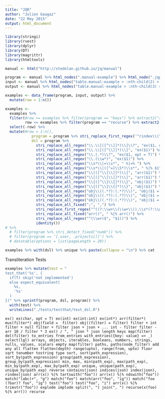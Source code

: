 ```yaml
---
title: "JQR"
author: "Julien Gaugaz"
date: "22 May 2015"
output: html_document
---
```


```r
library(stringi)
library(rvest)
library(dplyr)
library(DT)
library(magrittr)
library(htmltools)
```

```r
manual <- html("http://stedolan.github.io/jq/manual")
```

```r
program <- manual %>% html_nodes(".manual-example") %>% html_node(".jqprogram") %>% html_text() %>% stri_extract_first_regex("'.*'") %>% stri_sub(2, -2)
input <- manual %>% html_nodes("table.manual-example > :nth-child(2) > td") %>% html_text()
output <- manual %>% html_nodes("table.manual-example > :nth-child(3) > td") %>% html_text()

```

```r
examples <- data_frame(program, input, output) %>%
  mutate(row = 1:n())

examples <- 
  examples %>%
  filter(#row >= examples %>% filter(program == "keys") %>% extract2("row") %>% min,
         row <= examples %>% filter(program == "recurse") %>% extract2("row")) %>%
  select(-row) %>% 
  mutate(#row = 1:n(),
            program = program %>% stri_replace_first_regex('^rindex\\(", "\\)\\]$', '[rindex(", ")]'), # typo in jq manual
            dsl = program %>% 
              stri_replace_all_regex("\\.\\[([^\\]]*)\\]\\?", "ex($1, opt = T)") %>% 
              stri_replace_all_regex("\\.\\[([^\\]]*)\\]", "ex($1)") %>% 
              stri_replace_all_regex("\\.(.*)\\?", "ex($1, opt = T)") %>% 
              stri_replace_all_regex("\\.(\\w*)", "ex($1)") %>%
              stri_replace_all_regex("\\s*\\|=\\s*", " %|=% ") %>%
              stri_replace_all_regex("\\s*\\|([^=]\\S*)\\s*", " %|% $1") %>%
              stri_replace_all_regex("\\[([^\\[\\]]*)\\]", "arr($1)") %>% 
              stri_replace_all_regex("\\[([^\\[\\]]*)\\]", "arr($1)") %>% 
              stri_replace_all_regex("\\{([^\\}\\{]*)\\}", "obj($1)") %>% 
              stri_replace_all_regex("\\{([^\\}\\{]*)\\}", "obj($1)") %>% 
              stri_replace_all_regex("obj\\((.*?):(.*?)\\)", "obj($1 = $2)") %>% 
              stri_replace_all_regex("obj\\((.*?):(.*?)\\)", "obj($1 = $2)") %>% 
              stri_replace_all_regex("obj\\((.*?):(.*?)\\)", "obj($1 = $2)") %>% 
              stri_replace_all_fixed(";", ",") %>% 
              stri_replace_first_regex("^((?:\\w+\\(\\w+\\)),\\s*(?:\\w+\\([\\w\\(\\)]+\\))+)$", "mux($1)") %>% 
              stri_replace_all_fixed("arr()", " %|% arr()") %>%
              stri_replace_all_regex("^(\\w+)$", "$1()") %>%
              identity())
# %>%
  # filter(program %>% stri_detect_fixed("numb")) %>%
  # filter(program == '[.user, .projects[]]') %>%
  # datatable(options = list(pageLength = 20))
```

```r
examples %>% with(dsl) %>% unique %>% paste(collapse = "\n") %>% cat
```


Transliteration Tests
```r
examples %>% mutate(test = "
test_that('%s', {
  if(T) skip('not implemented')
  else expect_equivalent(
    %s,
    '%s'
  )
})" %>% sprintf(program, dsl, program)) %>%
  with(test) %>%
  writeLines("./tests/testthat/test_dsl.R")
```


```
ex()
ex(char, opt = T)
ex(int)
ex(int:int)
ex(int*)
arr(filter*)
mux(filter*)
obj(field =  filter)
obj((filter) = filter)
filter + int
filter + null
filter + filter
json + json + ...
int - filter
filter - arr
10 / filter * 3
ex() / ", "
json * json
length
keys
map(filter)
del(filter)
to_entries
from_entries
with_entries({key: value} => _)
select(lgl)
arrays, objects, iterables, booleans, numbers, strings, nulls, values, scalars
empty
map(filter)
paths, paths(node_filter)
add
any
all
flatten
flatten(depth)
range(upto), range(from, upto)
floor
sqrt
tonumber
tostring
type
sort, sort(path_expression), sort_by(path_expression)
group(path_expression), group_by(path_expression)
min, max, min(path_exp), max(path_exp), min_by(path_exp), max_by(path_exp)
unique, unique(path_exp), unique_by(path_exp)
reverse
contains(json)
indices(json)
index(json), rindex(json)
arr(x() %|% tartswith("foo"))
arr(x() %|% ndswith("foo"))
match("(abc)+", "g")
match("foo")
match(arr("foo", "ig"))
match("foo (?bar)? foo", "ig")
test("foo")
test("foo", "i")
arr(x() %|% trimstr("foo"))
explode
implode
split(", ")
join(", ")
recurse(x(foo) %|% arr())
recurse```
